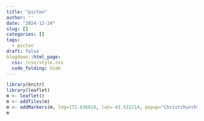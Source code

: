 ```yaml
---
title: "picton"
author: ''
date: "2024-12-24"
slug: []
categories: []
tags:
  - picton
draft: false
blogdown::html_page:
  css: /css/style.css
  code_folding: hide
---
```


<style>

.leaflet html-widget html-fill-item html-widget-static-bound leaflet-container leaflet-touch leaflet-fade-anim leaflet-grab leaflet-touch-drag leaflet-touch-zoom{

width: 800px;
height: 600px;
}

</style>

```r
library(knitr)
library(leaflet)
m <- leaflet()
m <- addTiles(m)
m <- addMarkers(m, lng=172.636919, lat=-43.532214, popup="Christchurch") # -43.532214, 172.636919
m
```

